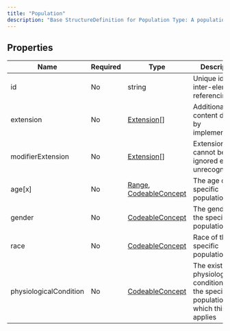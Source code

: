 ```yaml
---
title: "Population"
description: "Base StructureDefinition for Population Type: A populatioof people with some set of grouping criteria."
---
```


## Properties

| Name                   | Required | Type                                                                                                         | Description                                                                            |
| ---------------------- | -------- | ------------------------------------------------------------------------------------------------------------ | -------------------------------------------------------------------------------------- |
| id                     | No       | string                                                                                                       | Unique id for inter-element referencing                                                |
| extension              | No       | [Extension](/medical-api/fhir/data-types/extension)[]                                                        | Additional content defined by implementations                                          |
| modifierExtension      | No       | [Extension](/medical-api/fhir/data-types/extension)[]                                                        | Extensions that cannot be ignored even if unrecognized                                 |
| age[x]                 | No       | [Range](/medical-api/fhir/data-types/range), [CodeableConcept](/medical-api/fhir/data-types/codeableconcept) | The age of the specific population                                                     |
| gender                 | No       | [CodeableConcept](/medical-api/fhir/data-types/codeableconcept)                                              | The gender of the specific population                                                  |
| race                   | No       | [CodeableConcept](/medical-api/fhir/data-types/codeableconcept)                                              | Race of the specific population                                                        |
| physiologicalCondition | No       | [CodeableConcept](/medical-api/fhir/data-types/codeableconcept)                                              | The existing physiological conditions of the specific population to which this applies |
